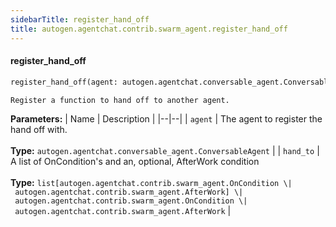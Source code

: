 ```yaml
---
sidebarTitle: register_hand_off
title: autogen.agentchat.contrib.swarm_agent.register_hand_off
---
```


<code class="doc-symbol doc-symbol-heading doc-symbol-function"></code>
#### register_hand_off

```python
register_hand_off(agent: autogen.agentchat.conversable_agent.ConversableAgent, hand_to: list[autogen.agentchat.contrib.swarm_agent.OnCondition | autogen.agentchat.contrib.swarm_agent.AfterWork] | autogen.agentchat.contrib.swarm_agent.OnCondition | autogen.agentchat.contrib.swarm_agent.AfterWork) -> 
```

    Register a function to hand off to another agent.

<b>Parameters:</b>
| Name | Description |
|--|--|
| `agent` | The agent to register the hand off with.<br/><br/>**Type:** `autogen.agentchat.conversable_agent.ConversableAgent` |
| `hand_to` | A list of OnCondition's and an, optional, AfterWork condition<br/><br/>**Type:** `list[autogen.agentchat.contrib.swarm_agent.OnCondition \| autogen.agentchat.contrib.swarm_agent.AfterWork] \| autogen.agentchat.contrib.swarm_agent.OnCondition \| autogen.agentchat.contrib.swarm_agent.AfterWork` |

<br />